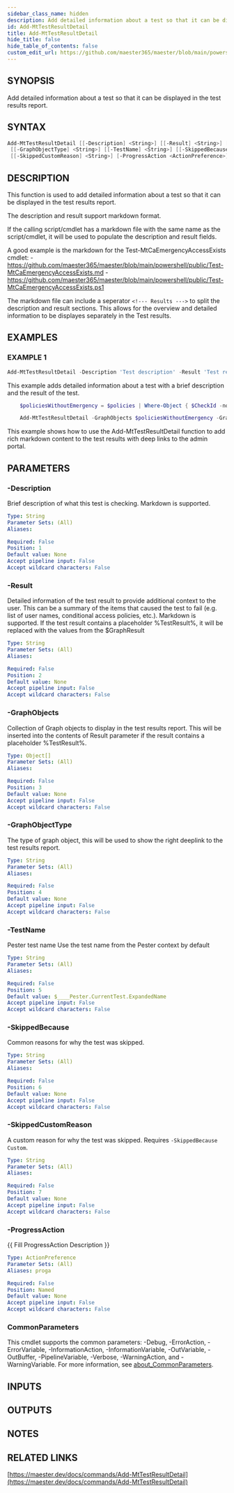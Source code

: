 ```yaml
---
sidebar_class_name: hidden
description: Add detailed information about a test so that it can be displayed in the test results report.
id: Add-MtTestResultDetail
title: Add-MtTestResultDetail
hide_title: false
hide_table_of_contents: false
custom_edit_url: https://github.com/maester365/maester/blob/main/powershell/public/Add-MtTestResultDetail.ps1
---
```


## SYNOPSIS

Add detailed information about a test so that it can be displayed in the test results report.

## SYNTAX

```powershell
Add-MtTestResultDetail [[-Description] <String>] [[-Result] <String>] [[-GraphObjects] <Object[]>]
 [[-GraphObjectType] <String>] [[-TestName] <String>] [[-SkippedBecause] <String>]
 [[-SkippedCustomReason] <String>] [-ProgressAction <ActionPreference>] [<CommonParameters>]
```

## DESCRIPTION

This function is used to add detailed information about a test so that it can be displayed in the test results report.

The description and result support markdown format.

If the calling script/cmdlet has a markdown file with the same name as the script/cmdlet,
it will be used to populate the description and result fields.

A good example is the markdown for the Test-MtCaEmergencyAccessExists cmdlet:
    - https://github.com/maester365/maester/blob/main/powershell/public/Test-MtCaEmergencyAccessExists.md
    - https://github.com/maester365/maester/blob/main/powershell/public/Test-MtCaEmergencyAccessExists.ps1

The markdown file can include a seperator `<!--- Results --->` to split the description and result sections.
This allows for the overview and detailed information to be displayes separately in the Test results.

## EXAMPLES

### EXAMPLE 1

```powershell
Add-MtTestResultDetail -Description 'Test description' -Result 'Test result'
```

This example adds detailed information about a test with a brief description and the result of the test.

```powershell
    $policiesWithoutEmergency = $policies | Where-Object { $CheckId -notin $_.conditions.users.excludeUsers -and $CheckId -notin $_.conditions.users.excludeGroups }

    Add-MtTestResultDetail -GraphObjects $policiesWithoutEmergency -GraphObjectType ConditionalAccess
```

This example shows how to use the Add-MtTestResultDetail function to add rich markdown content to the test results with deep links to the admin portal.

## PARAMETERS

### -Description

Brief description of what this test is checking.
Markdown is supported.

```yaml
Type: String
Parameter Sets: (All)
Aliases:

Required: False
Position: 1
Default value: None
Accept pipeline input: False
Accept wildcard characters: False
```

### -Result

Detailed information of the test result to provide additional context to the user.
This can be a summary of the items that caused the test to fail (e.g.
list of user names, conditional access policies, etc.).
Markdown is supported.
If the test result contains a placeholder %TestResult%, it will be replaced with the values from the $GraphResult

```yaml
Type: String
Parameter Sets: (All)
Aliases:

Required: False
Position: 2
Default value: None
Accept pipeline input: False
Accept wildcard characters: False
```

### -GraphObjects

Collection of Graph objects to display in the test results report.
This will be inserted into the contents of Result parameter if the result contains a placeholder %TestResult%.

```yaml
Type: Object[]
Parameter Sets: (All)
Aliases:

Required: False
Position: 3
Default value: None
Accept pipeline input: False
Accept wildcard characters: False
```

### -GraphObjectType

The type of graph object, this will be used to show the right deeplink to the test results report.

```yaml
Type: String
Parameter Sets: (All)
Aliases:

Required: False
Position: 4
Default value: None
Accept pipeline input: False
Accept wildcard characters: False
```

### -TestName

Pester test name
Use the test name from the Pester context by default

```yaml
Type: String
Parameter Sets: (All)
Aliases:

Required: False
Position: 5
Default value: $____Pester.CurrentTest.ExpandedName
Accept pipeline input: False
Accept wildcard characters: False
```

### -SkippedBecause

Common reasons for why the test was skipped.

```yaml
Type: String
Parameter Sets: (All)
Aliases:

Required: False
Position: 6
Default value: None
Accept pipeline input: False
Accept wildcard characters: False
```

### -SkippedCustomReason

A custom reason for why the test was skipped.
Requires `-SkippedBecause Custom`.

```yaml
Type: String
Parameter Sets: (All)
Aliases:

Required: False
Position: 7
Default value: None
Accept pipeline input: False
Accept wildcard characters: False
```

### -ProgressAction

\{\{ Fill ProgressAction Description \}\}

```yaml
Type: ActionPreference
Parameter Sets: (All)
Aliases: proga

Required: False
Position: Named
Default value: None
Accept pipeline input: False
Accept wildcard characters: False
```

### CommonParameters

This cmdlet supports the common parameters: -Debug, -ErrorAction, -ErrorVariable, -InformationAction, -InformationVariable, -OutVariable, -OutBuffer, -PipelineVariable, -Verbose, -WarningAction, and -WarningVariable. For more information, see [about_CommonParameters](http://go.microsoft.com/fwlink/?LinkID=113216).

## INPUTS

## OUTPUTS

## NOTES

## RELATED LINKS

[https://maester.dev/docs/commands/Add-MtTestResultDetail](https://maester.dev/docs/commands/Add-MtTestResultDetail)
